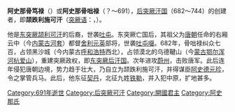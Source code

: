 {{expand|time=2011-01-24T12:55:40+00:00}}
{{expert|time=2011-01-24T12:55:40+00:00}}
'''阿史那骨笃禄'''（{{Unicode|Ashina Qutlugh}}）或'''阿史那骨咄禄'''（？～691），[[后突厥汗国|后突厥汗国]]（682～744）的创建者，即'''颉跌利施可汗'''（[[突厥语|突厥语]]：{{lang|otk|{{Script/Orkhon|𐰃𐰠𐱅𐰼𐰾𐰴𐰍𐰣}}}}，{{Unicode|Elteris qaɣan}}）。

他是[[东突厥|东突厥]][[颉利可汗|颉利可汗]]的后裔，世袭[[吐屯|吐屯]]。东突厥亡国后，其祖父为[[唐朝|唐朝]]任命的右厢云中（今[[内蒙古|内蒙古]][[河套|河套]]）都督[[舍利元英|舍利元英]]部将，世袭[[吐屯啜|吐屯啜]]。682年，骨咄禄纠众七百，占领黑沙城（今内蒙古[[呼和浩特|呼和浩特]]西北），占领漠北的乌德鞬山（今[[蒙古人民共和国|蒙古]][[鄂尔浑河|鄂尔浑河]][[杭爱山|杭爱山]]），重建突厥政权，即[[东突厥后汗国|东突厥后汗国]]。次年进攻[[蔚州|蔚州]]，击败唐军。此后连年侵犯唐朝边境，势力趋于壮大，乃自立为颉跌利施可汗，并得谋臣[[阿史德元珍|阿史德元珍]]，令之掌管兵马。此后，他东征[[契丹|契丹]]，北征九姓[[铁勒|铁勒]]，并入犯中原，扩地甚多。

{{start box}}
{{s-before|—}}
{{s-title|[[后突厥|后突厥]][[可汗|可汗]]|682年—691年}}
{{s-after|[[默啜|默啜]]}}
{{end box}}

{{北突厥可汗}}
[[Category:691年逝世|Category:691年逝世]]
[[Category:后突厥可汗|Category:后突厥可汗]]
[[Category:開國君主|Category:開國君主]]
[[Category:阿史那氏|Category:阿史那氏]]